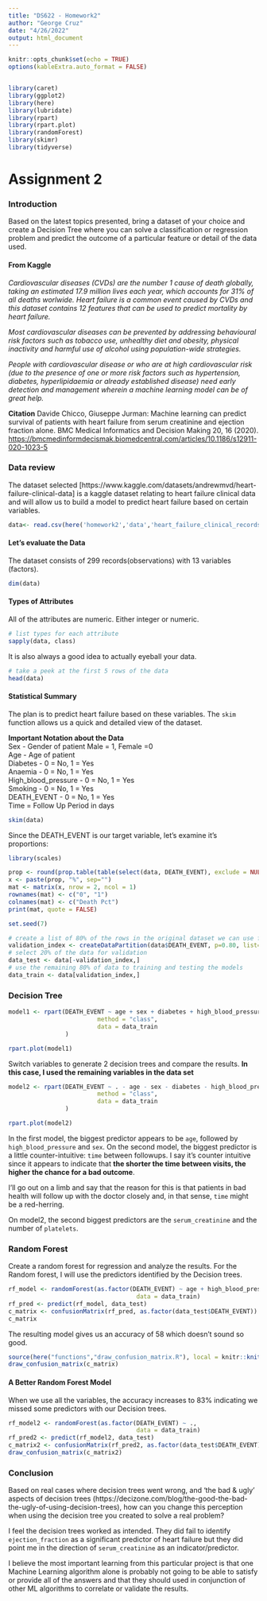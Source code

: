 ```yaml
---
title: "DS622 - Homework2"
author: "George Cruz"
date: "4/26/2022"
output: html_document
---
```


```r
knitr::opts_chunk$set(echo = TRUE)
options(kableExtra.auto_format = FALSE)


library(caret)
library(ggplot2)
library(here)
library(lubridate)
library(rpart) 
library(rpart.plot)
library(randomForest)
library(skimr)
library(tidyverse)
```

# Assignment 2

### Introduction 
Based on the latest topics presented, bring a dataset of your choice and create a Decision Tree where you can solve a classification or regression problem and predict the outcome of a particular feature or detail of the data used.

#### From Kaggle
*Cardiovascular diseases (CVDs) are the number 1 cause of death globally, taking an estimated 17.9 million lives each year, which accounts for 31% of all deaths worlwide. Heart failure is a common event caused by CVDs and this dataset contains 12 features that can be used to predict mortality by heart failure.*

*Most cardiovascular diseases can be prevented by addressing behavioural risk factors such as tobacco use, unhealthy diet and obesity, physical inactivity and harmful use of alcohol using population-wide strategies.*

*People with cardiovascular disease or who are at high cardiovascular risk (due to the presence of one or more risk factors such as hypertension, diabetes, hyperlipidaemia or already established disease) need early detection and management wherein a machine learning model can be of great help.*

**Citation**
Davide Chicco, Giuseppe Jurman: Machine learning can predict survival of patients with heart failure from serum creatinine and ejection fraction alone. BMC Medical Informatics and Decision Making 20, 16 (2020). [https://bmcmedinformdecismak.biomedcentral.com/articles/10.1186/s12911-020-1023-5](link)

### Data review

The dataset selected [https://www.kaggle.com/datasets/andrewmvd/heart-failure-clinical-data] is a kaggle dataset relating to heart failure clinical data and will allow us to build a model to predict heart failure based on certain variables. 

```r
data<- read.csv(here('homework2','data','heart_failure_clinical_records_dataset.csv'))

```

#### Let's evaluate the Data
The dataset consists of $299$ records(observations) with $13$ variables (factors).
```r
dim(data)
```

#### Types of Attributes
All of the attributes are numeric.  Either integer or numeric.
```r
# list types for each attribute
sapply(data, class)
```
It is also always a good idea to actually eyeball your data.

```r
# take a peek at the first 5 rows of the data
head(data)
```

#### Statistical Summary

The plan is to predict heart failure based on these variables. The `skim` function allows us a quick and detailed view of the dataset.

**Important Notation about the Data**  
Sex - Gender of patient Male = 1, Female =0  
Age - Age of patient  
Diabetes - 0 = No, 1 = Yes  
Anaemia - 0 = No, 1 = Yes  
High_blood_pressure - 0 = No, 1 = Yes  
Smoking - 0 = No, 1 = Yes  
DEATH_EVENT - 0 = No, 1 = Yes  
Time = Follow Up Period in days 

```r
skim(data)
```

Since the DEATH_EVENT is our target variable, let's examine it's proportions: 
```r
library(scales)

prop <- round(prop.table(table(select(data, DEATH_EVENT), exclude = NULL))*100, 1)
x <- paste(prop, "%", sep="")
mat <- matrix(x, nrow = 2, ncol = 1)
rownames(mat) <- c("0", "1")
colnames(mat) <- c("Death Pct")
print(mat, quote = FALSE)
```

```r
set.seed(7)

# create a list of 80% of the rows in the original dataset we can use for training
validation_index <- createDataPartition(data$DEATH_EVENT, p=0.80, list=FALSE)
# select 20% of the data for validation
data_test <- data[-validation_index,]
# use the remaining 80% of data to training and testing the models
data_train <- data[validation_index,]
```

### Decision Tree
```r
model1 <- rpart(DEATH_EVENT ~ age + sex + diabetes + high_blood_pressure,
                         method = "class",
                         data = data_train
                )

rpart.plot(model1)
```

Switch variables to generate 2 decision trees and compare the results.
**In this case, I used the remaining variables in the data set**

```r
model2 <- rpart(DEATH_EVENT ~ . - age - sex - diabetes - high_blood_pressure,
                         method = "class",
                         data = data_train
                )

rpart.plot(model2)
```

In the first model, the biggest predictor appears to be `age`, followed by `high_blood_pressure` and `sex`.  On the second model, the biggest predictor is a little counter-intuitive: `time` between followups.  I say it's counter intuitive since it appears to indicate that **the shorter the time between visits, the higher the chance for a bad outcome**.  

I'll go out on a limb and say that the reason for this is that patients in bad health will follow up with the doctor closely and, in that sense, `time` might be a red-herring. 

On model2, the second biggest predictors are the `serum_creatinine` and the number of `platelets`.  

### Random Forest 

Create a random forest for regression and analyze the results.  For the Random forest, I will use the predictors identified by the Decision trees.

```r
rf_model <- randomForest(as.factor(DEATH_EVENT) ~ age + high_blood_pressure + sex + serum_creatinine + platelets,
                                    data = data_train)
rf_pred <- predict(rf_model, data_test)
c_matrix <- confusionMatrix(rf_pred, as.factor(data_test$DEATH_EVENT))
c_matrix
```

The resulting model gives us an accuracy of $58%$ which doesn't sound so good. 

```r
source(here("functions","draw_confusion_matrix.R"), local = knitr::knit_global())
draw_confusion_matrix(c_matrix)
```

#### A Better Random Forest Model 

When we use all the variables, the accuracy increases to 83% indicating we missed some predictors with our Decision trees.

```r
rf_model2 <- randomForest(as.factor(DEATH_EVENT) ~ .,
                                    data = data_train)
rf_pred2 <- predict(rf_model2, data_test)
c_matrix2 <- confusionMatrix(rf_pred2, as.factor(data_test$DEATH_EVENT))
draw_confusion_matrix(c_matrix2)
```

### Conclusion

Based on real cases where decision trees went wrong, and 'the bad & ugly' aspects of decision trees (https://decizone.com/blog/the-good-the-bad-the-ugly-of-using-decision-trees), how can you change this perception when using the decision tree you created to solve a real problem?

I feel the decision trees worked as intended.  They did fail to identify `ejection_fraction` as a significant predictor of heart failure but they did point me in the direction of `serum_creatinine` as an indicator/predictor.

I believe the most important learning from this particular project is that one Machine Learning algorithm alone is probably not going to be able to satisfy or provide all of the answers and that they should used in conjunction of other ML algorithms to correlate or validate the results. 

 
